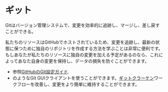 # ギット

Gitはバージョン管理システムで、変更を効率的に追跡し、マージし、差し戻すことができる。

私たちのリソースはGitHubでホストされているため、変更を追跡し、最新の状態に保つために独自のリポジトリを作成する方法を学ぶことは非常に便利です。もしあなたが私たちのリソースに独自の変更を加える予定があるのなら、これによってあなた自身の変更を保持し、データの損失を防ぐことができます。

* 参照[GitHubのGit設定ガイド](https://docs.github.com/en/get-started/quickstart/set-up-git#setting-up-git).
* のようなGit GUIクライアントを使うことができます。[ギットクラーケン](https://www.gitkraken.com/)ワークフローを改善し、変更をより簡単に維持することができます。
